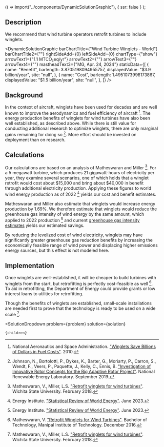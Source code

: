 
  () => import("../components/DynamicSolutionGraphic"),
  { ssr: false }
);

## Description

We recommend that wind turbine operators retrofit turbines to include winglets.

<DynamicSolutionGraphic
  barChartTitle={"Wind Turbine Winglets - World"}
  barChartTitle2={""}
  rightSideAdd={0}
  leftSideAdd={0}
  chartType={"show"}
  arrowText1={"1.1 MTCO₂eq/yr"}
  arrowText2={""}
  arrowText3={""}
  arrowText4={""}
  mastheadText3={"MG, Apr. 24, 2024"}
 staticData={[
    {
     name: "Benefit",
      barlength: 3.8705198094955757,
      displayedValue: "$3.9 billion/year",
      site: "null",
    },
    {
      name: "Cost",
      barlength: 1.4951073998173867,
      displayedValue: "$1.5 billion/year",
      site: "null",
    },
  ]}
/>

## Background

In the context of aircraft, winglets have been used for decades and are well known to improve the aerodynamics and fuel efficiency of aircraft [^"1"]. The energy production benefits of winglets for wind turbines have also been well established, as described above. While there is still value for conducting additional research to optimize winglets, there are only marginal gains remaining for doing so [^"23"]. More effort should be invested on deployment than on research.






## Calculations

Our calculations are based on an analysis of Matheswaran and Miller [^"2"]. For a 5 megawatt turbine, which produces 21 gigawatt-hours of electricity per year, they examine several scenarios, one of which holds that a winglet retrofit would cost about $15,000 and bring about $40,000 in benefit through additional electricity production. Applying these figures to world wind energy production as of 2022 [^"3"] yields our cost and benefit estimates.

Matheswaran and Miller also estimate that winglets would increase energy production by 1.69%. We therefore estimate that winglets would reduce the greenhouse gas intensity of wind energy by the same amount, which applied to 2022 production [^"3"] and current [greenhouse gas intensity estimates](/energy/energy_production/energy_env) yields our estimated savings.

By reducing the levelized cost of wind electricity, winglets may have significantly greater greenhouse gas reduction benefits by increasing the economically feasible range of wind power and displacing higher emissions energy sources, but this effect is not modeled here.






## Implementation

Once winglets are well-established, it will be cheaper to build turbines with winglets from the start, but retrofitting is perfectly cost-feasible as well [^"30"]. To aid in retrofitting, the Department of Energy could provide grants or low interest loans to utilities for retrofitting.

Though the benefits of winglets are established, small-scale installations are needed first to prove that the technology is ready to be used on a wide scale [^"2"].






[^"1"]: National Aeronautics and Space Administration. ["Winglets Save Billions of Dollars in Fuel Costs"](https://spinoff.nasa.gov/Spinoff2010/t_5.html). 2010.

[^"2"]: Matheswaran, V., Miller, L.S. ["Retrofit winglets for wind turbines"](https://soar.wichita.edu/items/eb91c2cb-51e8-45c6-a458-41991c12047e). Wichita State University. February 2018.

[^"3"]: Energy Institute. ["Statistical Review of World Energy"](https://www.energyinst.org/statistical-review). June 2023.

[^"23"]: Johnson, N., Bortolotti, P., Dykes, K., Barter, G., Moriarty, P., Carron, S., Wendt, F., Veers, P., Paquette, J., Kelly, C., Ennis, B. ["Investigation of Innovative Rotor Concepts for the Big Adaptive Rotor Project"](https://www.osti.gov/biblio/1563139). National Renewable Energy Laboratory. September 2019.

[^"30"]: Matheswaran, V. ["Retrofit Winglets for Wind Turbines"](https://soar.wichita.edu/handle/10057/13488). Bachelor of Technology, Manipal Institute of Technology. December 2016.

  <SolutionDropdown 
    problem={problem} 
    solution={solution}
  >
    {children}
  </SolutionDropdown>